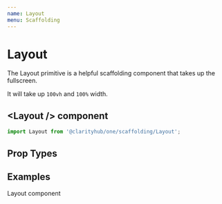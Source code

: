 ```yaml
---
name: Layout
menu: Scaffolding
---
```



# Layout

The Layout primitive is a helpful scaffolding component that takes up the fullscreen.

It will take up `100vh` and `100%` width.

## \<Layout /\> component

```js
import Layout from '@clarityhub/one/scaffolding/Layout';
```

## Prop Types

<PropsTable of={Layout} />

## Examples

<Playground>
	<Layout style={{ border: '1px solid red' }}>
        Layout component
	</Layout>
</Playground>